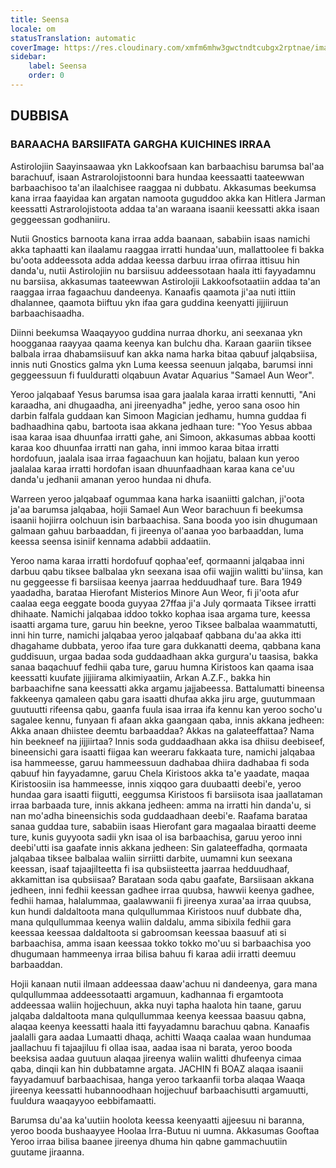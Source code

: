 ```yaml
---
title: Seensa
locale: om
statusTranslation: automatic
coverImage: https://res.cloudinary.com/xmfm6mhw3gwctndtcubgx2rptnae/image/upload/v1741354450/small_cover_tratado_esoterico_de_astrologia_hermetica_6210a35442.webp
sidebar:
    label: Seensa
    order: 0
---
```

## DUBBISA
### BARAACHA BARSIIFATA GARGHA KUICHINES IRRAA

Astirolojiin Saayinsaawaa ykn Lakkoofsaan kan barbaachisu barumsa bal'aa barachuuf, isaan Astrarolojistoonni bara hundaa keessaatti taateewwan barbaachisoo ta'an ilaalchisee raaggaa ni dubbatu. Akkasumas beekumsa kana irraa faayidaa kan argatan namoota guguddoo akka kan Hitlera Jarman keessatti Astrarolojistoota addaa ta'an waraana isaanii keessatti akka isaan geggeessan godhaniiru.

Nutii Gnostics barnoota kana irraa adda baanaan, sababiin isaas namichi akka taphaatti kan ilaalamu raaggaa irratti hundaa'uun, mallattoolee fi bakka bu'oota addeessota adda addaa keessa darbuu irraa ofirraa ittisuu hin danda'u, nutii Astirolojiin nu barsiisuu addeessotaan haala itti fayyadamnu nu barsiisa, akkasumas taateewwan Astirolojii Lakkoofsotaatiin addaa ta'an raaggaa irraa fagaachuu dandeenya. Kanaafis qaamota ji'aa nuti ittiin dhalannee, qaamota biiftuu ykn ifaa gara guddina keenyatti jijjiiruun barbaachisaadha.

Diinni beekumsa Waaqayyoo guddina nurraa dhorku, ani seexanaa ykn hoogganaa raayyaa qaama keenya kan bulchu dha. Karaan gaariin tiksee balbala irraa dhabamsiisuuf kan akka nama harka bitaa qabuuf jalqabsiisa, innis nuti Gnostics galma ykn Luma keessa seenuun jalqaba, barumsi inni geggeessuun fi fuulduratti olqabuun Avatar Aquarius "Samael Aun Weor".

Yeroo jalqabaaf Yesus barumsa isaa gara jaalala karaa irratti kennutti, "Ani karaadha, ani dhugaadha, ani jireenyadha" jedhe, yeroo sana osoo hin darbin falfala guddaan kan Simoon Magician jedhamu, humna guddaa fi badhaadhina qabu, bartoota isaa akkana jedhaan ture: "Yoo Yesus abbaa isaa karaa isaa dhuunfaa irratti gahe, ani Simoon, akkasumas abbaa kootti karaa koo dhuunfaa irratti nan gaha, inni immoo karaa bitaa irratti hordofuun, jaalala isaa irraa fagaachuun kan hojjatu, balaan kun yeroo jaalalaa karaa irratti hordofan isaan dhuunfaadhaan karaa kana ce'uu danda'u jedhanii amanan yeroo hundaa ni dhufa.

Warreen yeroo jalqabaaf ogummaa kana harka isaaniitti galchan, ji'oota ja'aa barumsa jalqabaa, hojii Samael Aun Weor barachuun fi beekumsa isaanii hojiirra oolchuun isin barbaachisa. Sana booda yoo isin dhugumaan galmaan gahuu barbaaddan, fi jireenya ol'aanaa yoo barbaaddan, luma keessa seensa isiniif kennama adabbii addaatiin.

Yeroo nama karaa irratti hordofuuf qophaa'eef, qormaanni jalqabaa inni darbuu qabu tiksee balbalaa ykn seexana isaa ofii wajjin walitti bu'iinsa, kan nu geggeesse fi barsiisaa keenya jaarraa hedduudhaaf ture. Bara 1949 yaadadha, barataa Hierofant Misterios Minore Aun Weor, fi ji'oota afur caalaa eega eeggate booda guyyaa 27ffaa ji'a July qormaata Tiksee irratti dhihaate. Namichi jalqabaa iddoo tokko kophaa isaa argama ture, keessa isaatti argama ture, garuu hin beekne, yeroo Tiksee balbalaa waammatutti, inni hin turre, namichi jalqabaa yeroo jalqabaaf qabbana du'aa akka itti dhagahame dubbata, yeroo ifaa ture gara dukkanatti deema, qabbana kana guddisuun, urgaa badaa soda guddaadhaan akka gurgura'u taasisa, bakka sanaa baqachuuf fedhii qaba ture, garuu humna Kiristoos kan qaama isaa keessatti kuufate jijjiirama alkimiyaatiin, Arkan A.Z.F., bakka hin barbaachifne sana keessatti akka argamu jajjabeessa. Battalumatti bineensa fakkeenya qamaleen qabu gara isaatti dhufaa akka jiru arge, guutummaan guutuutti rifeensa qabu, gaanfa fuula isaa irraa ifa kennu kan yeroo socho'u sagalee kennu, funyaan fi afaan akka gaangaan qaba, innis akkana jedheen: Akka anaan dhiistee deemtu barbaaddaa? Akkas na galateeffattaa? Nama hin beekneef na jijjiirtaa? Innis soda guddaadhaan akka isa dhiisu deebiseef, bineensichi gara isaatti fiigaa kan weeraru fakkaata ture, namichi jalqabaa isa hammeesse, garuu hammeessuun dadhabaa dhiira dadhabaa fi soda qabuuf hin fayyadamne, garuu Chela Kiristoos akka ta'e yaadate, maqaa Kiristoosiin isa hammeesse, innis xiqqoo gara duubaatti deebi'e, yeroo hundaa gara isaatti fiigutti, eeggumsa Kiristoos fi barsiisota isaa jaallataman irraa barbaada ture, innis akkana jedheen: amma na irratti hin danda'u, si nan mo'adha bineensichis soda guddaadhaan deebi'e. Raafama barataa sanaa guddaa ture, sababiin isaas Hierofant gara magaalaa biraatti deeme ture, kunis guyyoota sadii ykn isaa ol isa barbaachisa, garuu yeroo inni deebi'utti isa gaafate innis akkana jedheen: Sin galateeffadha, qormaata jalqabaa tiksee balbalaa waliin sirriitti darbite, uumamni kun seexana keessan, isaaf tajaajilteetta fi isa qubsiisteetta jaarraa hedduudhaaf, akkamittan isa qubsiisaa? Barataan soda qabu gaafate, Barsiisaan akkana jedheen, inni fedhii keessan gadhee irraa quubsa, hawwii keenya gadhee, fedhii hamaa, halalummaa, gaalawwanii fi jireenya xuraa'aa irraa quubsa, kun hundi daldaltoota mana qulqullummaa Kiristoos nuuf dubbate dha, mana qulqullummaa keenya waliin daldalu, amma sibixila fedhii gara keessaa keessaa daldaltoota si gabroomsan keessaa baasuuf ati si barbaachisa, amma isaan keessaa tokko tokko mo'uu si barbaachisa yoo dhugumaan hammeenya irraa bilisa bahuu fi karaa adii irratti deemuu barbaaddan.

Hojii kanaan nutii ilmaan addeessaa daaw'achuu ni dandeenya, gara mana qulqullummaa addeessotaatti argamuun, kadhannaa fi ergamtoota addeessaa waliin hojjechuun, akka nuyi tapha haalota hin taane, garuu jalqaba daldaltoota mana qulqullummaa keenya keessaa baasuu qabna, alaqaa keenya keessatti haala itti fayyadamnu barachuu qabna. Kanaafis jaalalli gara aadaa Lumaatti dhaqa, achitti Waaqa caalaa waan hundumaa jaallachuu fi tajaajiluu fi ollaa isaa, aadaa isaa ni barata, yeroo booda beeksisa aadaa guutuun alaqaa jireenya waliin walitti dhufeenya cimaa qaba, dinqii kan hin dubbatamne argata. JACHIN fi BOAZ alaqaa isaanii fayyadamuuf barbaachisaa, hanga yeroo tarkaanfii torba alaqaa Waaqa jireenya keessatti hubannoodhaan hojjechuuf barbaachisutti argamuutti, fuuldura waaqayyoo eebbifamaatti.

Barumsa du'aa ka'uutiin hoolota keessa keenyaatti ajjeesuu ni baranna, yeroo booda bushaayyee Hoolaa Irra-Butuu ni uumna. Akkasumas Gooftaa Yeroo irraa bilisa baanee jireenya dhuma hin qabne gammachuutiin guutame jiraanna.

